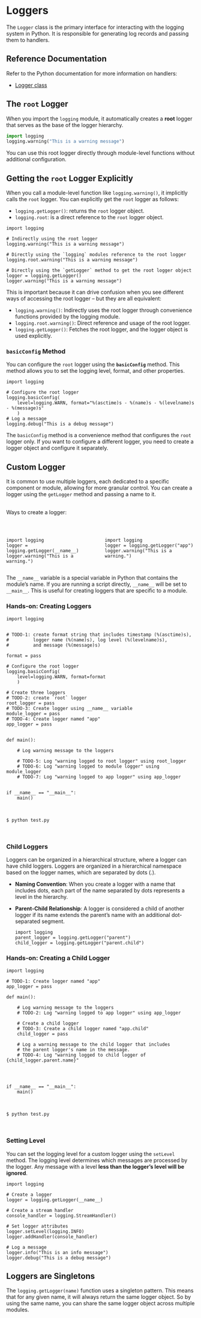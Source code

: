 # Loggers

The `Logger` class is the primary interface for interacting with the logging system in Python. It is responsible for generating log records and passing them to handlers.

## Reference Documentation {.hide}

Refer to the Python documentation for more information on handlers:

- [Logger class](https://docs.python.org/3/library/logging.html#logger-objects)


## The `root` Logger

When you import the `logging` module, it automatically creates a **root** logger that serves as the base of the logger hierarchy. 

```python
import logging
logging.warning("This is a warning message")
```

:::{.notes}
You can use this root logger directly through module-level functions without additional configuration.
:::


## Getting the `root` Logger Explicitly {.hide}

::: {.smaller-80}
When you call a module-level function like `logging.warning()`, it implicitly calls the `root` logger.  You can explicitly get the `root` logger as follows:

- `logging.getLogger()`: returns the `root` logger object.
- `logging.root`: is a direct reference to the `root` logger object.

```.python
import logging

# Indirectly using the root logger
logging.warning("This is a warning message")

# Directly using the `logging` modules reference to the root logger
logging.root.warning("This is a warning message")

# Directly using the `getLogger` method to get the root logger object
logger = logging.getLogger()
logger.warning("This is a warning message")
```
:::

::: {.notes}
This is important because it can drive confusion when you see different ways of accessing the root logger -- but they are all equivalent:

- `logging.warning()`: Indirectly uses the root logger through convenience functions provided by the logging module.
- `logging.root.warning()`: Direct reference and usage of the root logger.
- `logging.getLogger()`: Fetches the root logger, and the logger object is used explicitly.
:::

### `basicConfig` Method {.hide}

::: {.smaller-80}
You can configure the `root` logger using the **`basicConfig`** method.  This method allows you to set the logging level, format, and other properties.

```.python
import logging

# Configure the root logger
logging.basicConfig(
    level=logging.WARN, format="%(asctime)s - %(name)s - %(levelname)s - %(message)s"
    )
# Log a message
logging.debug("This is a debug message")
```

::: {.callout-note}
The `basicConfig` method is a convenience method that configures the `root` logger only.  If you want to configure a different logger, you need to create a logger object and configure it separately.
:::
:::


## Custom Logger {.hide}

::: {.smaller-80}
It is common to use multiple loggers, each dedicated to a specific component or module, allowing for more granular control.  You can create a logger using the `getLogger` method and passing a name to it.

<br />
Ways to create a logger:

<br />

::: {.columns}

::: {.column width="50%"}
```.python
import logging
logger = logging.getLogger(__name__)
logger.warning("This is a warning.")
```
:::

::: {.column width="50%"}
```.python
import logging
logger = logging.getLogger("app")
logger.warning("This is a warning.")
```
:::

:::

:::

::: {.notes}
The `__name__` variable is a special variable in Python that contains the module's name. If you are running a script directly, `__name__` will be set to `__main__`. This is useful for creating loggers that are specific to a module.
:::

### Hands-on: Creating Loggers {.exercise}


::: {.smaller-60}

```.python
import logging


# TODO-1: create format string that includes timestamp (%(asctime)s), 
#         logger name (%(name)s), log level (%(levelname)s), 
#         and message (%(message)s)

format = pass

# Configure the root logger
logging.basicConfig(
    level=logging.WARN, format=format
    )

# Create three loggers
# TODO-2: create `root` logger
root_logger = pass
# TODO-3: Create logger using __name__ variable
module_logger = pass
# TODO-4: Create logger named "app"
app_logger = pass


def main():

    # Log warning message to the loggers

    # TODO-5: Log "warning logged to root logger" using root_logger
    # TODO-6: Log "warning logged to module logger" using module_logger
    # TODO-7: Log "warning logged to app logger" using app_logger


if __name__ == "__main__":
    main()

```

<br />

```.bash
$ python test.py
  
  

```

:::

### Child Loggers {.hide}

::: {.smaller-80}
Loggers can be organized in a hierarchical structure, where a logger can have child loggers.  Loggers are organized in a hierarchical namespace based on the logger names, which are separated by dots (.).

- **Naming Convention**:  When you create a logger with a name that includes dots, each part of the name separated by dots represents a level in the hierarchy.
- **Parent-Child Relationship**: A logger is considered a child of another logger if its name extends the parent's name with an additional dot-separated segment.


   ```.python
   import logging
   parent_logger = logging.getLogger("parent")
   child_logger = logging.getLogger("parent.child")
   ```

:::

### Hands-on: Creating a Child Logger {.exercise}

::: {.smaller-70}

```.python
import logging

# TODO-1: Create logger named "app"
app_logger = pass

def main():

    # Log warning message to the loggers
    # TODO-2: Log "warning logged to app logger" using app_logger

    # Create a child logger
    # TODO-3: Create a child logger named "app.child"
    child_logger = pass

    # Log a warning message to the child logger that includes
    # the parent logger's name in the message.
    # TODO-4: Log "warning logged to child logger of {child_logger.parent.name}"

    


if __name__ == "__main__":
    main()

```

<br />

```.bash
$ python test.py
  
  

```

:::


### Setting Level {.hide}

::: {.smaller-80}
You can set the logging level for a custom logger using the `setLevel` method.  The logging level determines which messages are processed by the logger.  Any message with a level **less than the logger's level will be ignored**. 


```.python
import logging

# Create a logger
logger = logging.getLogger(__name__)

# Create a stream handler
console_handler = logging.StreamHandler()

# Set logger attributes
logger.setLevel(logging.INFO)
logger.addHandler(console_handler)

# Log a message
logger.info("This is an info message")
logger.debug("This is a debug message")
```
:::


## Loggers are Singletons {.hide}

::: {.callout-tip}
The `logging.getLogger(name)` function uses a singleton pattern. This means that for any given name, it will always return the same logger object.  So by using the same name, you can share the same logger object across multiple modules.
:::



